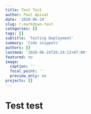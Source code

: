```yaml
---
title: Test Test
author: Paul Apivat
date: '2020-06-24'
slug: r-markdown-test
categories: []
tags: []
subtitle: 'Testing Deployment'
summary: 'Code snippets'
authors: []
lastmod: '2020-06-24T20:24:12+07:00'
featured: no
image:
  caption: ''
  focal_point: ''
  preview_only: no
projects: []
---
```

# Test test